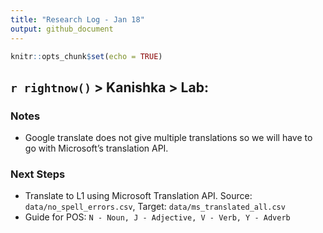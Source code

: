 ```yaml
---
title: "Research Log - Jan 18"
output: github_document
---
```


```r
knitr::opts_chunk$set(echo = TRUE)
```

## `r rightnow()` > Kanishka > Lab:

### Notes
* Google translate does not give multiple translations so we will have to go with Microsoft's translation API.

### Next Steps

* Translate to L1 using Microsoft Translation API. Source: `data/no_spell_errors.csv`, Target: `data/ms_translated_all.csv`
* Guide for POS: `N - Noun, J - Adjective, V - Verb, Y - Adverb`

